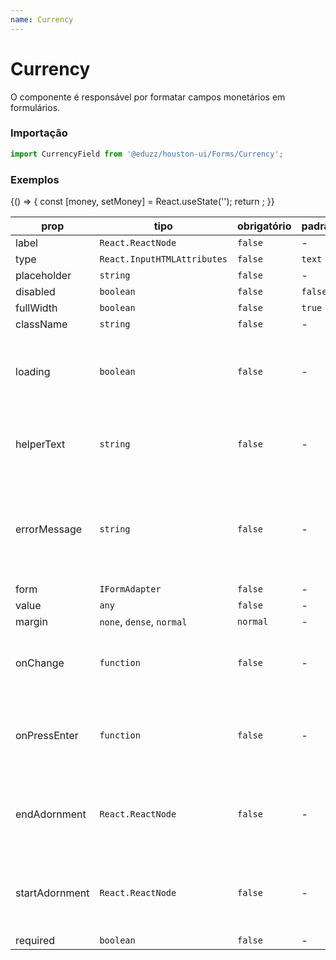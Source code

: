 ```yaml
---
name: Currency
---
```




# Currency

O componente é responsável por formatar campos monetários em formulários.

### Importação

```js
import CurrencyField from '@eduzz/houston-ui/Forms/Currency';
```

### Exemplos

<Playground>
  {() => {
    const [money, setMoney] = React.useState('');
    return <CurrencyField label='Valor' value={money} onChange={setMoney} />;
  }}
</Playground>

| prop           | tipo                        | obrigatório | padrão  | descrição                                                                           |
| -------------- | --------------------------- | ----------- | ------- | ----------------------------------------------------------------------------------- |
| label          | `React.ReactNode`           | `false`     | -       | -                                                                                   |
| type           | `React.InputHTMLAttributes` | `false`     | `text`  | -                                                                                   |
| placeholder    | `string`                    | `false`     | -       | -                                                                                   |
| disabled       | `boolean`                   | `false`     | `false` | -                                                                                   |
| fullWidth      | `boolean`                   | `false`     | `true`  | -                                                                                   |
| className      | `string`                    | `false`     | -       | -                                                                                   |
| loading        | `boolean`                   | `false`     | -       | Exibe ícone de carregamento no componente de texto.                                 |
| helperText     | `string`                    | `false`     | -       | Exibe texto de ajuda abaixo do componente de texto.                                 |
| errorMessage   | `string`                    | `false`     | -       | Exibe uma mensagem de erro no componente de texto, assim como indica erro no campo. |
| form           | `IFormAdapter`              | `false`     | -       | -                                                                                   |
| value          | `any`                       | `false`     | -       | -                                                                                   |
| margin         | `none`, `dense`, `normal`   | `normal`    | -       | -                                                                                   |
| onChange       | `function`                  | `false`     | -       | Função disparada ao alterar o valor do campo de texto.                              |
| onPressEnter   | `function`                  | `false`     | -       | Função disparada ao apertar Enter dentro do campo de texto.                         |
| endAdornment   | `React.ReactNode`           | `false`     | -       | Ícone ou botão com ícone que será exibido no final do campo.                        |
| startAdornment | `React.ReactNode`           | `false`     | -       | Ícone ou botão com ícone que será exibido no início do campo.                       |
| required       | `boolean`                   | `false`     | -       | -                                                                                   |
